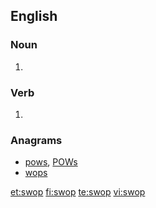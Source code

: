 ==English==

===Noun===
{{en-noun}}

# {{alternative spelling of|swap}}

===Verb===
{{en-verb|swops|swopping|swopped}}

# {{alternative spelling of|swap}}

===Anagrams===
* [[pows#English|pows]], [[POWs#English|POWs]]
* [[wops#English|wops]]

[[et:swop]]
[[fi:swop]]
[[te:swop]]
[[vi:swop]]